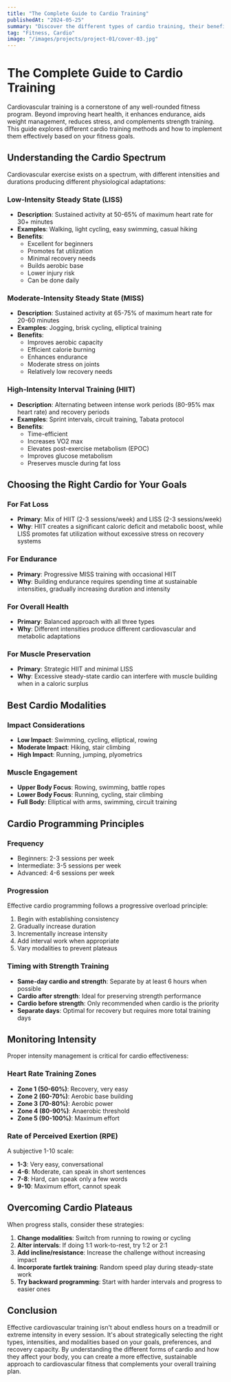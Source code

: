 ```yaml
---
title: "The Complete Guide to Cardio Training"
publishedAt: "2024-05-25"
summary: "Discover the different types of cardio training, their benefits, and how to incorporate them into your fitness routine for optimal results."
tag: "Fitness, Cardio"
image: "/images/projects/project-01/cover-03.jpg"
---
```


# The Complete Guide to Cardio Training

Cardiovascular training is a cornerstone of any well-rounded fitness program. Beyond improving heart health, it enhances endurance, aids weight management, reduces stress, and complements strength training. This guide explores different cardio training methods and how to implement them effectively based on your fitness goals.

## Understanding the Cardio Spectrum

Cardiovascular exercise exists on a spectrum, with different intensities and durations producing different physiological adaptations:

### Low-Intensity Steady State (LISS)
- **Description**: Sustained activity at 50-65% of maximum heart rate for 30+ minutes
- **Examples**: Walking, light cycling, easy swimming, casual hiking
- **Benefits**:
  - Excellent for beginners
  - Promotes fat utilization
  - Minimal recovery needs
  - Builds aerobic base
  - Lower injury risk
  - Can be done daily

### Moderate-Intensity Steady State (MISS)
- **Description**: Sustained activity at 65-75% of maximum heart rate for 20-60 minutes
- **Examples**: Jogging, brisk cycling, elliptical training
- **Benefits**:
  - Improves aerobic capacity
  - Efficient calorie burning
  - Enhances endurance
  - Moderate stress on joints
  - Relatively low recovery needs

### High-Intensity Interval Training (HIIT)
- **Description**: Alternating between intense work periods (80-95% max heart rate) and recovery periods
- **Examples**: Sprint intervals, circuit training, Tabata protocol
- **Benefits**:
  - Time-efficient
  - Increases VO2 max
  - Elevates post-exercise metabolism (EPOC)
  - Improves glucose metabolism
  - Preserves muscle during fat loss

## Choosing the Right Cardio for Your Goals

### For Fat Loss
- **Primary**: Mix of HIIT (2-3 sessions/week) and LISS (2-3 sessions/week)
- **Why**: HIIT creates a significant caloric deficit and metabolic boost, while LISS promotes fat utilization without excessive stress on recovery systems

### For Endurance
- **Primary**: Progressive MISS training with occasional HIIT
- **Why**: Building endurance requires spending time at sustainable intensities, gradually increasing duration and intensity

### For Overall Health
- **Primary**: Balanced approach with all three types
- **Why**: Different intensities produce different cardiovascular and metabolic adaptations

### For Muscle Preservation
- **Primary**: Strategic HIIT and minimal LISS
- **Why**: Excessive steady-state cardio can interfere with muscle building when in a caloric surplus

## Best Cardio Modalities

### Impact Considerations
- **Low Impact**: Swimming, cycling, elliptical, rowing
- **Moderate Impact**: Hiking, stair climbing
- **High Impact**: Running, jumping, plyometrics

### Muscle Engagement
- **Upper Body Focus**: Rowing, swimming, battle ropes
- **Lower Body Focus**: Running, cycling, stair climbing
- **Full Body**: Elliptical with arms, swimming, circuit training

## Cardio Programming Principles

### Frequency
- Beginners: 2-3 sessions per week
- Intermediate: 3-5 sessions per week
- Advanced: 4-6 sessions per week

### Progression
Effective cardio programming follows a progressive overload principle:
1. Begin with establishing consistency
2. Gradually increase duration
3. Incrementally increase intensity
4. Add interval work when appropriate
5. Vary modalities to prevent plateaus

### Timing with Strength Training
- **Same-day cardio and strength**: Separate by at least 6 hours when possible
- **Cardio after strength**: Ideal for preserving strength performance
- **Cardio before strength**: Only recommended when cardio is the priority
- **Separate days**: Optimal for recovery but requires more total training days

## Monitoring Intensity

Proper intensity management is critical for cardio effectiveness:

### Heart Rate Training Zones
- **Zone 1 (50-60%)**: Recovery, very easy
- **Zone 2 (60-70%)**: Aerobic base building
- **Zone 3 (70-80%)**: Aerobic power
- **Zone 4 (80-90%)**: Anaerobic threshold
- **Zone 5 (90-100%)**: Maximum effort

### Rate of Perceived Exertion (RPE)
A subjective 1-10 scale:
- **1-3**: Very easy, conversational
- **4-6**: Moderate, can speak in short sentences
- **7-8**: Hard, can speak only a few words
- **9-10**: Maximum effort, cannot speak

## Overcoming Cardio Plateaus

When progress stalls, consider these strategies:
1. **Change modalities**: Switch from running to rowing or cycling
2. **Alter intervals**: If doing 1:1 work-to-rest, try 1:2 or 2:1
3. **Add incline/resistance**: Increase the challenge without increasing impact
4. **Incorporate fartlek training**: Random speed play during steady-state work
5. **Try backward programming**: Start with harder intervals and progress to easier ones

## Conclusion

Effective cardiovascular training isn't about endless hours on a treadmill or extreme intensity in every session. It's about strategically selecting the right types, intensities, and modalities based on your goals, preferences, and recovery capacity. By understanding the different forms of cardio and how they affect your body, you can create a more effective, sustainable approach to cardiovascular fitness that complements your overall training plan. 